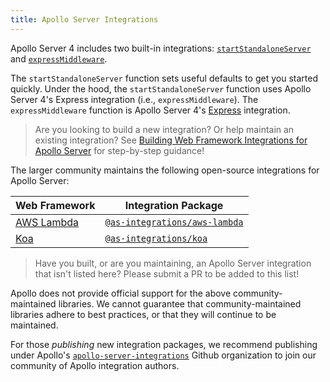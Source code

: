 ```yaml
---
title: Apollo Server Integrations
---
```


Apollo Server 4 includes two built-in integrations: [`startStandaloneServer`](../api/standalone) and [`expressMiddleware`](../api/express-middleware).

The `startStandaloneServer` function sets useful defaults to get you started quickly. Under the hood, the `startStandaloneServer` function uses Apollo Server 4's Express integration (i.e., `expressMiddleware`). The `expressMiddleware` function is Apollo Server 4's [Express](https://expressjs.com/) integration.

> Are you looking to build a new integration? Or help maintain an existing integration? See [Building Web Framework Integrations for Apollo Server](./building-integrations) for step-by-step guidance!

The larger community maintains the following open-source integrations for Apollo Server:

<!-- prettier-ignore -->
| Web Framework | Integration Package |
|--------|-------------|
| [AWS Lambda](https://aws.amazon.com/lambda/) | [`@as-integrations/aws-lambda`](https://www.npmjs.com/package/@as-integrations/aws-lambda) |
| [Koa](https://koajs.com/) | [`@as-integrations/koa`](https://www.npmjs.com/package/@as-integrations/koa) |

> Have you built, or are you maintaining, an Apollo Server integration that isn't listed here? Please submit a PR to be added to this list!

Apollo does not provide official support for the above community-maintained libraries. We cannot guarantee that community-maintained libraries adhere to best practices, or that they will continue to be maintained.

For those _publishing_ new integration packages, we recommend publishing under Apollo's [`apollo-server-integrations`](https://github.com/apollo-server-integrations) Github organization to join our community of Apollo integration authors.
